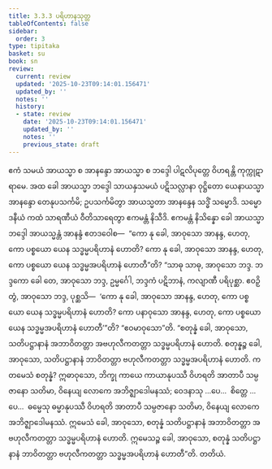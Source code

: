 ```yaml
---
title: 3.3.3 ပရိဟာနသုတ္တ
tableOfContents: false
sidebar:
  order: 3
type: tipitaka
basket: su
book: sn
review:
  current: review
  updated: '2025-10-23T09:14:01.156471'
  updated_by: ''
  notes: ''
  history:
  - state: review
    date: '2025-10-23T09:14:01.156471'
    updated_by: ''
    notes: ''
    previous_state: draft
---
```



<ReviewStatus review={frontmatter.review} showDetails={true} />

<HypothesisAnnotation frontmatter={frontmatter} />

<DynamicBreadcrumb />

<Division number="389" book="sn" e="ch" v="18" p="336">

<Paragraph number="870" book="sn">
ဧကံ သမယံ အာယသ္မာ စ အာနန္ဒော အာယသ္မာ စ ဘဒ္ဒေါ ပါဋလိပုတ္တေ ဝိဟရန္တိ ကုက္ကုဋာရာမေ. အထ ခေါ အာယသ္မာ ဘဒ္ဒေါ သာယနှသမယံ ပဋိသလ္လာနာ ဝုဋ္ဌိတော ယေနာယသ္မာ အာနန္ဒော တေနုပသင်္ကမိ; ဥပသင်္ကမိတွာ အာယသ္မတာ အာနန္ဒေန သဒ္ဓိံ သမ္မောဒိ. သမ္မောဒနီယံ ကထံ သာရဏီယံ ဝီတိသာရေတွာ ဧကမန္တံ နိသီဒိ. ဧကမန္တံ နိသိန္နော ခေါ အာယသ္မာ ဘဒ္ဒေါ အာယသ္မန္တံ အာနန္ဒံ ဧတဒဝေါစ—  “ကော နု ခေါ, အာဝုသော အာနန္ဒ, ဟေတု, ကော ပစ္စယော ယေန သဒ္ဓမ္မပရိဟာနံ ဟောတိ? ကော နု ခေါ, အာဝုသော အာနန္ဒ, ဟေတု, ကော ပစ္စယော ယေန သဒ္ဓမ္မအပရိဟာနံ ဟောတီ”တိ?
</Paragraph>

<Paragraph number="871" book="sn">
“သာဓု သာဓု, အာဝုသော ဘဒ္ဒ. ဘဒ္ဒကော ခေါ တေ, အာဝုသော ဘဒ္ဒ, ဥမ္မင်္ဂေါ, ဘဒ္ဒကံ ပဋိဘာနံ, ကလျာဏီ ပရိပုစ္ဆာ. ဧဝဉှိ တွံ, အာဝုသော ဘဒ္ဒ, ပုစ္ဆသိ—  ‘ကော နု ခေါ, အာဝုသော အာနန္ဒ, ဟေတု, ကော ပစ္စယော ယေန သဒ္ဓမ္မပရိဟာနံ ဟောတိ? ကော ပနာဝုသော အာနန္ဒ, ဟေတု, ကော ပစ္စယော ယေန သဒ္ဓမ္မအပရိဟာနံ ဟောတီ’”တိ? “ဧဝမာဝုသော”တိ. “စတုန္နံ ခေါ, အာဝုသော, သတိပဋ္ဌာနာနံ အဘာဝိတတ္တာ အဗဟုလီကတတ္တာ သဒ္ဓမ္မပရိဟာနံ ဟောတိ. စတုန္နဉ္စ ခေါ, အာဝုသော, သတိပဋ္ဌာနာနံ ဘာဝိတတ္တာ ဗဟုလီကတတ္တာ သဒ္ဓမ္မအပရိဟာနံ ဟောတိ.
</Paragraph>

<Paragraph number="872" book="sn">
ကတမေသံ စတုန္နံ? ဣဓာဝုသော, ဘိက္ခု ကာယေ ကာယာနုပဿီ ဝိဟရတိ အာတာပီ သမ္ပဇာနော သတိမာ, ဝိနေယျ လောကေ အဘိဇ္ဈာဒေါမနဿံ; ဝေဒနာသု …ပေ…  စိတ္တေ …ပေ…  ဓမ္မေသု ဓမ္မာနုပဿီ ဝိဟရတိ အာတာပီ သမ္ပဇာနော သတိမာ, ဝိနေယျ လောကေ အဘိဇ္ဈာဒေါမနဿံ. ဣမေသံ ခေါ, အာဝုသော, စတုန္နံ သတိပဋ္ဌာနာနံ အဘာဝိတတ္တာ အဗဟုလီကတတ္တာ သဒ္ဓမ္မပရိဟာနံ ဟောတိ. ဣမေသဉ္စ ခေါ, အာဝုသော, စတုန္နံ သတိပဋ္ဌာနာနံ ဘာဝိတတ္တာ ဗဟုလီကတတ္တာ သဒ္ဓမ္မအပရိဟာနံ ဟောတီ”တိ.

</Paragraph>
</Division>

<Paragraph number="873" type="center" book="sn">
တတိယံ.
</Paragraph>